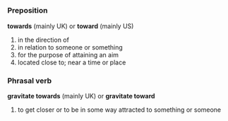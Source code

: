 =={{en}}==
===Preposition===
'''towards''' (mainly UK) or '''toward''' (mainly US)
# in the direction of
# in relation to someone or something
# for the purpose of attaining an aim
# located close to; near a time or place

===Phrasal verb===
'''gravitate towards''' (mainly UK) or '''gravitate toward'''
# to get closer or to be in some way attracted to something or someone